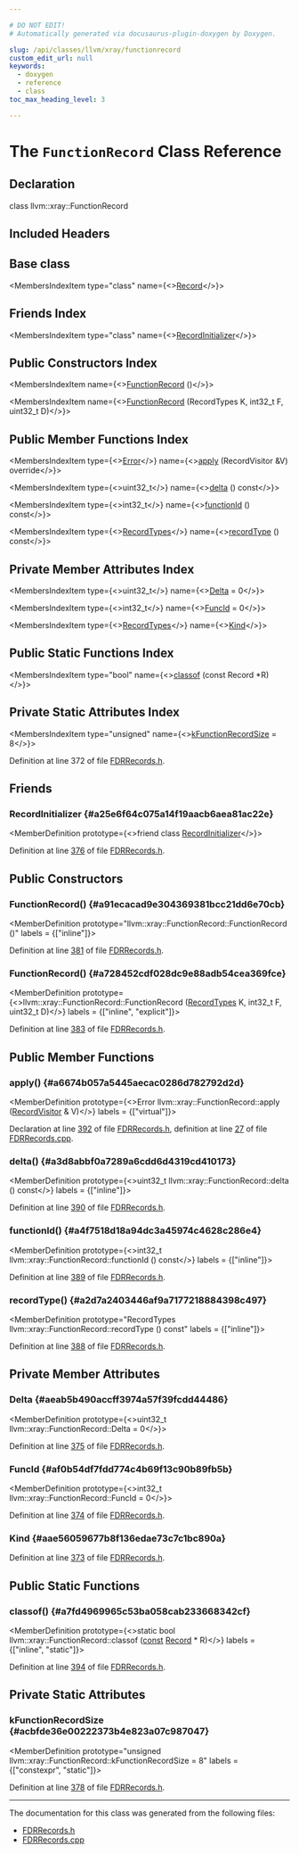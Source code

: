 ```yaml
---

# DO NOT EDIT!
# Automatically generated via docusaurus-plugin-doxygen by Doxygen.

slug: /api/classes/llvm/xray/functionrecord
custom_edit_url: null
keywords:
  - doxygen
  - reference
  - class
toc_max_heading_level: 3

---
```





# The `FunctionRecord` Class Reference

<DoxygenPage pluginConfig={pluginConfig}>



## Declaration

<CodeBlock>class llvm::xray::FunctionRecord</CodeBlock>

## Included Headers

<IncludesList>
<IncludesListItem
  filePath="llvm/XRay/FDRRecords.h"
  permalink="/docs/api/files/include/include/llvm/include/llvm/xray/fdrrecords-h"
  isLocal="true" />
</IncludesList>

## Base class

<MembersIndex>

<MembersIndexItem
  type="class"
  name={<><a href="/docs/api/classes/llvm/xray/record">Record</a></>}>
</MembersIndexItem>

</MembersIndex>

## Friends Index

<MembersIndex>

<MembersIndexItem
  type="class"
  name={<><a href="#a25e6f64c075a14f19aacb6aea81ac22e">RecordInitializer</a></>}>
</MembersIndexItem>

</MembersIndex>

## Public Constructors Index

<MembersIndex>

<MembersIndexItem
  name={<><a href="#a91ecacad9e304369381bcc21dd6e70cb">FunctionRecord</a> ()</>}>
</MembersIndexItem>

<MembersIndexItem
  name={<><a href="#a728452cdf028dc9e88adb54cea369fce">FunctionRecord</a> (RecordTypes K, int32&#95;t F, uint32&#95;t D)</>}>
</MembersIndexItem>

</MembersIndex>

## Public Member Functions Index

<MembersIndex>

<MembersIndexItem
  type={<><a href="/docs/api/classes/llvm/error">Error</a></>}
  name={<><a href="#a6674b057a5445aecac0286d782792d2d">apply</a> (RecordVisitor &amp;V) override</>}>
</MembersIndexItem>

<MembersIndexItem
  type={<>uint32&#95;t</>}
  name={<><a href="#a3d8abbf0a7289a6cdd6d4319cd410173">delta</a> () const</>}>
</MembersIndexItem>

<MembersIndexItem
  type={<>int32&#95;t</>}
  name={<><a href="#a4f7518d18a94dc3a45974c4628c286e4">functionId</a> () const</>}>
</MembersIndexItem>

<MembersIndexItem
  type={<><a href="/docs/api/namespaces/llvm/xray/#a97b00c8e300bcf67f4473baf957f1892">RecordTypes</a></>}
  name={<><a href="#a2d7a2403446af9a7177218884398c497">recordType</a> () const</>}>
</MembersIndexItem>

</MembersIndex>

## Private Member Attributes Index

<MembersIndex>

<MembersIndexItem
  type={<>uint32&#95;t</>}
  name={<><a href="#aeab5b490accff3974a57f39fcdd44486">Delta</a> = 0</>}>
</MembersIndexItem>

<MembersIndexItem
  type={<>int32&#95;t</>}
  name={<><a href="#af0b54df7fdd774c4b69f13c90b89fb5b">FuncId</a> = 0</>}>
</MembersIndexItem>

<MembersIndexItem
  type={<><a href="/docs/api/namespaces/llvm/xray/#a97b00c8e300bcf67f4473baf957f1892">RecordTypes</a></>}
  name={<><a href="#aae56059677b8f136edae73c7c1bc890a">Kind</a></>}>
</MembersIndexItem>

</MembersIndex>

## Public Static Functions Index

<MembersIndex>

<MembersIndexItem
  type="bool"
  name={<><a href="#a7fd4969965c53ba058cab233668342cf">classof</a> (const Record &#42;R)</>}>
</MembersIndexItem>

</MembersIndex>

## Private Static Attributes Index

<MembersIndex>

<MembersIndexItem
  type="unsigned"
  name={<><a href="#acbfde36e00222373b4e823a07c987047">kFunctionRecordSize</a> = 8</>}>
</MembersIndexItem>

</MembersIndex>


Definition at line 372 of file <a href="/docs/api/files/include/include/llvm/include/llvm/xray/fdrrecords-h">FDRRecords.h</a>.

<SectionDefinition>

## Friends

### RecordInitializer {#a25e6f64c075a14f19aacb6aea81ac22e}

<MemberDefinition
  prototype={<>friend class <a href="/docs/api/classes/llvm/xray/recordinitializer">RecordInitializer</a></>}>

Definition at line <a href="/docs/api/files/include/include/llvm/include/llvm/xray/fdrrecords-h/#l00376">376</a> of file <a href="/docs/api/files/include/include/llvm/include/llvm/xray/fdrrecords-h">FDRRecords.h</a>.
</MemberDefinition>

</SectionDefinition>

<SectionDefinition>

## Public Constructors

### FunctionRecord() {#a91ecacad9e304369381bcc21dd6e70cb}

<MemberDefinition
  prototype="llvm::xray::FunctionRecord::FunctionRecord ()"
  labels = {["inline"]}>

Definition at line <a href="/docs/api/files/include/include/llvm/include/llvm/xray/fdrrecords-h/#l00381">381</a> of file <a href="/docs/api/files/include/include/llvm/include/llvm/xray/fdrrecords-h">FDRRecords.h</a>.
</MemberDefinition>

### FunctionRecord() {#a728452cdf028dc9e88adb54cea369fce}

<MemberDefinition
  prototype={<>llvm::xray::FunctionRecord::FunctionRecord (<a href="/docs/api/namespaces/llvm/xray/#a97b00c8e300bcf67f4473baf957f1892">RecordTypes</a> K, int32&#95;t F, uint32&#95;t D)</>}
  labels = {["inline", "explicit"]}>

Definition at line <a href="/docs/api/files/include/include/llvm/include/llvm/xray/fdrrecords-h/#l00383">383</a> of file <a href="/docs/api/files/include/include/llvm/include/llvm/xray/fdrrecords-h">FDRRecords.h</a>.
</MemberDefinition>

</SectionDefinition>

<SectionDefinition>

## Public Member Functions

### apply() {#a6674b057a5445aecac0286d782792d2d}

<MemberDefinition
  prototype={<>Error llvm::xray::FunctionRecord::apply (<a href="/docs/api/classes/llvm/xray/recordvisitor">RecordVisitor</a> &amp; V)</>}
  labels = {["virtual"]}>

Declaration at line <a href="/docs/api/files/include/include/llvm/include/llvm/xray/fdrrecords-h/#l00392">392</a> of file <a href="/docs/api/files/include/include/llvm/include/llvm/xray/fdrrecords-h">FDRRecords.h</a>, definition at line <a href="/docs/api/files/lib/lib/xray/fdrrecords-cpp/#l00027">27</a> of file <a href="/docs/api/files/lib/lib/xray/fdrrecords-cpp">FDRRecords.cpp</a>.
</MemberDefinition>

### delta() {#a3d8abbf0a7289a6cdd6d4319cd410173}

<MemberDefinition
  prototype={<>uint32&#95;t llvm::xray::FunctionRecord::delta () const</>}
  labels = {["inline"]}>

Definition at line <a href="/docs/api/files/include/include/llvm/include/llvm/xray/fdrrecords-h/#l00390">390</a> of file <a href="/docs/api/files/include/include/llvm/include/llvm/xray/fdrrecords-h">FDRRecords.h</a>.
</MemberDefinition>

### functionId() {#a4f7518d18a94dc3a45974c4628c286e4}

<MemberDefinition
  prototype={<>int32&#95;t llvm::xray::FunctionRecord::functionId () const</>}
  labels = {["inline"]}>

Definition at line <a href="/docs/api/files/include/include/llvm/include/llvm/xray/fdrrecords-h/#l00389">389</a> of file <a href="/docs/api/files/include/include/llvm/include/llvm/xray/fdrrecords-h">FDRRecords.h</a>.
</MemberDefinition>

### recordType() {#a2d7a2403446af9a7177218884398c497}

<MemberDefinition
  prototype="RecordTypes llvm::xray::FunctionRecord::recordType () const"
  labels = {["inline"]}>

Definition at line <a href="/docs/api/files/include/include/llvm/include/llvm/xray/fdrrecords-h/#l00388">388</a> of file <a href="/docs/api/files/include/include/llvm/include/llvm/xray/fdrrecords-h">FDRRecords.h</a>.
</MemberDefinition>

</SectionDefinition>

<SectionDefinition>

## Private Member Attributes

### Delta {#aeab5b490accff3974a57f39fcdd44486}

<MemberDefinition
  prototype={<>uint32&#95;t llvm::xray::FunctionRecord::Delta = 0</>}>

Definition at line <a href="/docs/api/files/include/include/llvm/include/llvm/xray/fdrrecords-h/#l00375">375</a> of file <a href="/docs/api/files/include/include/llvm/include/llvm/xray/fdrrecords-h">FDRRecords.h</a>.
</MemberDefinition>

### FuncId {#af0b54df7fdd774c4b69f13c90b89fb5b}

<MemberDefinition
  prototype={<>int32&#95;t llvm::xray::FunctionRecord::FuncId = 0</>}>

Definition at line <a href="/docs/api/files/include/include/llvm/include/llvm/xray/fdrrecords-h/#l00374">374</a> of file <a href="/docs/api/files/include/include/llvm/include/llvm/xray/fdrrecords-h">FDRRecords.h</a>.
</MemberDefinition>

### Kind {#aae56059677b8f136edae73c7c1bc890a}

<MemberDefinition
  prototype="RecordTypes llvm::xray::FunctionRecord::Kind">

Definition at line <a href="/docs/api/files/include/include/llvm/include/llvm/xray/fdrrecords-h/#l00373">373</a> of file <a href="/docs/api/files/include/include/llvm/include/llvm/xray/fdrrecords-h">FDRRecords.h</a>.
</MemberDefinition>

</SectionDefinition>

<SectionDefinition>

## Public Static Functions

### classof() {#a7fd4969965c53ba058cab233668342cf}

<MemberDefinition
  prototype={<>static bool llvm::xray::FunctionRecord::classof (<a href="/docs/api/files/lib/lib/target/lib/target/aarch64/aarch64promoteconstant-cpp/#a90f8350fecae261c25be85d38b451bff">const</a> <a href="/docs/api/classes/llvm/xray/record">Record</a> &#42; R)</>}
  labels = {["inline", "static"]}>

Definition at line <a href="/docs/api/files/include/include/llvm/include/llvm/xray/fdrrecords-h/#l00394">394</a> of file <a href="/docs/api/files/include/include/llvm/include/llvm/xray/fdrrecords-h">FDRRecords.h</a>.
</MemberDefinition>

</SectionDefinition>

<SectionDefinition>

## Private Static Attributes

### kFunctionRecordSize {#acbfde36e00222373b4e823a07c987047}

<MemberDefinition
  prototype="unsigned llvm::xray::FunctionRecord::kFunctionRecordSize = 8"
  labels = {["constexpr", "static"]}>

Definition at line <a href="/docs/api/files/include/include/llvm/include/llvm/xray/fdrrecords-h/#l00378">378</a> of file <a href="/docs/api/files/include/include/llvm/include/llvm/xray/fdrrecords-h">FDRRecords.h</a>.
</MemberDefinition>

</SectionDefinition>

<hr/>

The documentation for this class was generated from the following files:

<ul>
<li><a href="/docs/api/files/include/include/llvm/include/llvm/xray/fdrrecords-h">FDRRecords.h</a></li>
<li><a href="/docs/api/files/lib/lib/xray/fdrrecords-cpp">FDRRecords.cpp</a></li>
</ul>

</DoxygenPage>

